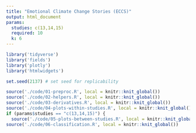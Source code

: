 ```yaml
---
title: "Emotional Climate Change Stories (ECCS)"
output: html_document
params:
  studies: c(13,14,15)
  required: 10
  k: 6
---
```


```r
library('tidyverse')
library('fields')
library('plotly')
library('htmlwidgets')

set.seed(2137) # set seed for replicability

source('./code/01-preproc.R', local = knitr::knit_global())
source('./code/02-helpers.R', local = knitr::knit_global())
source('./code/03-derivatives.R', local = knitr::knit_global())
source('./code/04-plots-within-studies.R', local = knitr::knit_global())
if (params$studies == "c(13,14,15)") {
  source('./code/05-plots-between-studies.R', local = knitr::knit_global())}
source('./code/06-classification.R', local = knitr::knit_global())
```
